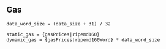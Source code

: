 ## Gas

    data_word_size = (data_size + 31) / 32

    static_gas = {gasPrices|ripemd160}
    dynamic_gas = {gasPrices|ripemd160Word} * data_word_size
